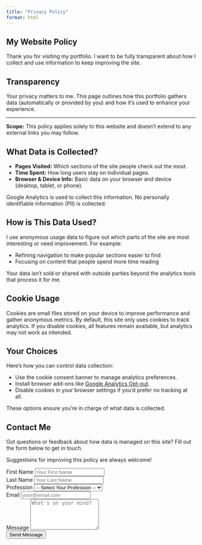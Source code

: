 ```yaml
---
title: "Privacy Policy"
format: html
---
```


```{=html}
<!-- Standard Policy Sections -->
<section class="container my-5 px-4 py-5 policy-section">
  <h2 class="mb-4">My Website Policy</h2>
  <p class="lead">Thank you for visiting my portfolio. I want to be fully transparent about how I collect and use information to keep improving the site.</p>
</section>

<section class="container my-5 px-4 py-5 policy-section">
  <h2 class="mb-3">Transparency</h2>
  <p>Your privacy matters to me. This page outlines how this portfolio gathers data (automatically or provided by you) and how it’s used to enhance your experience.</p>
  <hr class="my-4"/>
  <p><strong>Scope:</strong> This policy applies solely to this website and doesn’t extend to any external links you may follow.</p>
</section>

<section class="container my-5 px-4 py-5 policy-section">
  <h2 class="mb-3">What Data is Collected?</h2>
  <ul class="list-disc list-inside">
    <li><strong>Pages Visited:</strong> Which sections of the site people check out the most.</li>
    <li><strong>Time Spent:</strong> How long users stay on individual pages.</li>
    <li><strong>Browser &amp; Device Info:</strong> Basic data on your browser and device (desktop, tablet, or phone).</li>
  </ul>
  <p>Google Analytics is used to collect this information. No personally identifiable information (PII) is collected.</p>
</section>

<section class="container my-5 px-4 py-5 policy-section">
  <h2 class="mb-3">How is This Data Used?</h2>
  <p>I use anonymous usage data to figure out which parts of the site are most interesting or need improvement. For example:</p>
  <ul class="list-disc list-inside">
    <li>Refining navigation to make popular sections easier to find</li>
    <li>Focusing on content that people spend more time reading</li>
  </ul>
  <p>Your data isn’t sold or shared with outside parties beyond the analytics tools that process it for me.</p>
</section>

<section class="container my-5 px-4 py-5 policy-section">
  <h2 class="mb-3">Cookie Usage</h2>
  <p>Cookies are small files stored on your device to improve performance and gather anonymous metrics. By default, this site only uses cookies to track analytics. If you disable cookies, all features remain available, but analytics may not work as intended.</p>
</section>

<section class="container my-5 px-4 py-5 policy-section">
  <h2 class="mb-3">Your Choices</h2>
  <p class="mb-2">Here’s how you can control data collection:</p>
  <ul class="list-disc list-inside">
    <li>Use the cookie consent banner to manage analytics preferences.</li>
    <li>Install browser add-ons like <a href="https://tools.google.com/dlpage/gaoptout" target="_blank" rel="noopener">Google Analytics Opt-out</a>.</li>
    <li>Disable cookies in your browser settings if you’d prefer no tracking at all.</li>
  </ul>
  <p>These options ensure you’re in charge of what data is collected.</p>
</section>

<!-- Contact Form Section -->
<section class="container my-5 policy-section policy-form-section">
  <h2 class="policy-form-heading">Contact Me</h2>
  <p class="policy-form-lead">
    Got questions or feedback about how data is managed on this site? Fill out the form below to get in touch.
  </p>
  <p class="policy-form-lead">
    Suggestions for improving this policy are always welcome!
  </p>

  <!-- Form without an action attribute; submission is handled via JavaScript -->
  <form id="policyForm" class="policy-form">
    <input
      type="hidden"
      name="_next"
      value="https://bcervantesalvarez.github.io/Portfolio/Content/Forms/ThankYou/"
    />

    <!-- First Name Field -->
    <div class="policy-form-group">
      <label for="firstName" class="policy-form-label">First Name</label>
      <input 
        type="text" 
        name="firstName" 
        id="firstName" 
        required 
        placeholder="Your First Name"
        class="policy-form-input"
      />
    </div>

    <!-- Last Name Field -->
    <div class="policy-form-group">
      <label for="lastName" class="policy-form-label">Last Name</label>
      <input 
        type="text" 
        name="lastName" 
        id="lastName" 
        required 
        placeholder="Your Last Name"
        class="policy-form-input"
      />
    </div>

    <!-- Profession Field -->
    <div class="policy-form-group">
      <label for="profession" class="policy-form-label">Profession</label>
      <select 
        name="profession" 
        id="profession" 
        required
        class="policy-form-input"
      >
        <option value="">-- Select Your Profession --</option>
        <option value="Student">Student</option>
        <option value="Professor">Professor</option>
        <option value="Recruiter">Recruiter</option>
        <option value="Data Scientist">Data Scientist</option>
        <option value="Other">Other</option>
      </select>
    </div>

    <!-- Email Field -->
    <div class="policy-form-group">
      <label for="email" class="policy-form-label">Email</label>
      <input
        type="email"
        name="_replyto"
        id="email"
        required
        placeholder="your@email.com"
        class="policy-form-input"
      />
    </div>

    <!-- Message Field -->
    <div class="policy-form-group">
      <label for="message" class="policy-form-label">Message</label>
      <textarea
        name="message"
        id="message"
        rows="5"
        required
        placeholder="What's on your mind?"
        class="policy-form-input"
      ></textarea>
    </div>

    <!-- Submit Button -->
    <button type="submit" class="policy-form-submit">
      Send Message
    </button>
    <!-- Loading message, initially hidden -->
    <div id="loadingMessage" style="display:none; margin-top:10px;">Please wait...</div>
  </form>
</section>

<!-- Client-side submission handling -->
<script>
  document.addEventListener("DOMContentLoaded", function() {
    const form = document.getElementById("policyForm");
    const submitButton = document.querySelector(".policy-form-submit");
    const loadingMessage = document.getElementById("loadingMessage");
    
    form.addEventListener("submit", function(event) {
      event.preventDefault(); // Prevent default form submission
      console.log("Form submission intercepted.");

      // Disable the submit button and show loading message/animation
      submitButton.disabled = true;
      submitButton.innerHTML = "Sending...";
      loadingMessage.style.display = "block";

      const formData = new FormData(form);
      const scriptUrl = "https://script.google.com/macros/s/AKfycbz121r5O9G8YUIvGmYbSFGnC0U8nuoKfouPgqCsZHd7DFGaXv_Po81Au3JJjcc63oliCg/exec";

      fetch(scriptUrl, {
        method: "POST",
        body: formData
      })
      .then(response => response.json())
      .then(data => {
        console.log("Submission success:", data);
        // Redirect the user to the Thank You page
        const redirectUrl = formData.get("_next");
        window.location.href = redirectUrl;
      })
      .catch(error => {
        console.error("Error submitting form:", error);
        // Optionally re-enable the button and hide the loading message if there's an error
        submitButton.disabled = false;
        submitButton.innerHTML = "Send Message";
        loadingMessage.style.display = "none";
      });
    });
  });
</script>


</section>

```
